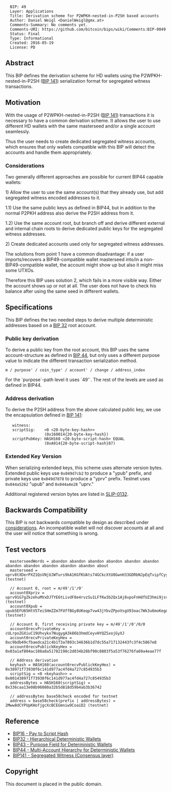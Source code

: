 <pre>
  BIP: 49
  Layer: Applications
  Title: Derivation scheme for P2WPKH-nested-in-P2SH based accounts
  Author: Daniel Weigl <DanielWeigl@gmx.at>
  Comments-Summary: No comments yet.
  Comments-URI: https://github.com/bitcoin/bips/wiki/Comments:BIP-0049
  Status: Final
  Type: Informational
  Created: 2016-05-19
  License: PD
</pre>

==Abstract==

This BIP defines the derivation scheme for HD wallets using the P2WPKH-nested-in-P2SH ([[bip-0141.mediawiki|BIP 141]]) serialization format for segregated witness transactions.

==Motivation==

With the usage of P2WPKH-nested-in-P2SH ([[bip-0141.mediawiki#p2wpkh-nested-in-bip16-p2sh|BIP 141]]) transactions it is necessary to have a common derivation scheme.
It allows the user to use different HD wallets with the same masterseed and/or a single account seamlessly.

Thus the user needs to create dedicated segregated witness accounts, which ensures that only wallets compatible with this BIP
will detect the accounts and handle them appropriately.

===Considerations===
Two generally different approaches are possible for current BIP44 capable wallets:

1) Allow the user to use the same account(s) that they already use, but add segregated witness encoded addresses to it.

1.1) Use the same public keys as defined in BIP44, but in addition to the normal P2PKH address also derive the P2SH address from it.

1.2) Use the same account root, but branch off and derive different external and internal chain roots to derive dedicated public keys for the segregated witness addresses.

2) Create dedicated accounts used only for segregated witness addresses.

The solutions from point 1 have a common disadvantage: if a user imports/recovers a BIP49-compatible wallet masterseed into/in a non-BIP49-compatible wallet, the account might show up but also it might miss some UTXOs.

Therefore this BIP uses solution 2, which fails in a more visible way. Either the account shows up or not at all. The user does not have to check his balance after using the same seed in different wallets.


==Specifications==

This BIP defines the two needed steps to derive multiple deterministic addresses based on a [[bip-0032.mediawiki|BIP 32]] root account.

===Public key derivation===

To derive a public key from the root account, this BIP uses the same account-structure as defined in
[[bip-0044.mediawiki|BIP 44]], but only uses a different purpose value to indicate the different transaction
serialization method.

<pre>
m / purpose' / coin_type' / account' / change / address_index
</pre>

For the `purpose`-path level it uses `49'`. The rest of the levels are used as defined in BIP44.


===Address derivation===

To derive the P2SH address from the above calculated public key, we use the encapsulation defined in [[bip-0141.mediawiki#p2wpkh-nested-in-bip16-p2sh|BIP 141]]:

    witness:      <signature> <pubkey>
    scriptSig:    <0 <20-byte-key-hash>>
                  (0x160014{20-byte-key-hash})
    scriptPubKey: HASH160 <20-byte-script-hash> EQUAL
                  (0xA914{20-byte-script-hash}87)


===Extended Key Version===

When serializing extended keys, this scheme uses alternate version bytes. Extended public keys use <code>0x049d7cb2</code> to produce a "ypub" prefix, and private keys use <code>0x049d7878</code> to produce a "yprv" prefix. Testnet uses <code>0x044a5262</code> "upub" and <code>0x044a4e28</code> "uprv."

Additional registered version bytes are listed in [[https://github.com/satoshilabs/slips/blob/master/slip-0132.md|SLIP-0132]].


==Backwards Compatibility==

This BIP is not backwards compatible by design as described under [[#considerations|considerations]]. An incompatible wallet will not discover accounts at all and the user will notice that something is wrong.


==Test vectors==

<pre>
  masterseedWords = abandon abandon abandon abandon abandon abandon abandon abandon abandon abandon abandon about
  masterseed = uprv8tXDerPXZ1QsVNjUJWTurs9kA1KGfKUAts74GCkcXtU8GwnH33GDRbNJpEqTvipfCyycARtQJhmdfWf8oKt41X9LL1zeD2pLsWmxEk3VAwd (testnet)

  // Account 0, root = m/49'/1'/0'
  account0Xpriv = uprv91G7gZkzehuMVxDJTYE6tLivdF8e4rvzSu1LFfKw3b2Qx1Aj8vpoFnHdfUZ3hmi9jsvPifmZ24RTN2KhwB8BfMLTVqaBReibyaFFcTP1s9n (testnet)
  account0Xpub = upub5EFU65HtV5TeiSHmZZm7FUffBGy8UKeqp7vw43jYbvZPpoVsgU93oac7Wk3u6moKegAEWtGNF8DehrnHtv21XXEMYRUocHqguyjknFHYfgY (testnet)

  // Account 0, first receiving private key = m/49'/1'/0'/0/0
  account0recvPrivateKey = cULrpoZGXiuC19Uhvykx7NugygA3k86b3hmdCeyvHYQZSxojGyXJ
  account0recvPrivateKeyHex = 0xc9bdb49cfbaedca21c4b1f3a7803c34636b1d7dc55a717132443fc3f4c5867e8
  account0recvPublickKeyHex = 0x03a1af804ac108a8a51782198c2d034b28bf90c8803f5a53f76276fa69a4eae77f

  // Address derivation
  keyhash = HASH160(account0recvPublickKeyHex) = 0x38971f73930f6c141d977ac4fd4a727c854935b3
  scriptSig = <0 <keyhash>> = 0x001438971f73930f6c141d977ac4fd4a727c854935b3
  addressBytes = HASH160(scriptSig) = 0x336caa13e08b96080a32b5d818d59b4ab3b36742

  // addressBytes base58check encoded for testnet
  address = base58check(prefix | addressBytes) = 2Mww8dCYPUpKHofjgcXcBCEGmniw9CoaiD2 (testnet)
</pre>


==Reference==

* [[bip-0016.mediawiki|BIP16 - Pay to Script Hash]]
* [[bip-0032.mediawiki|BIP32 - Hierarchical Deterministic Wallets]]
* [[bip-0043.mediawiki|BIP43 - Purpose Field for Deterministic Wallets]]
* [[bip-0044.mediawiki|BIP44 - Multi-Account Hierarchy for Deterministic Wallets]]
* [[bip-0141.mediawiki|BIP141 - Segregated Witness (Consensus layer)]]

== Copyright ==

This document is placed in the public domain.
